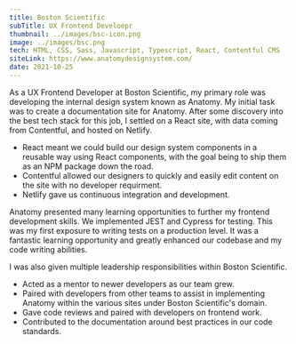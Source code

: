 ```yaml
---
title: Boston Scientific
subTitle: UX Frontend Develoepr
thumbnail: ../images/bsc-icon.png
image: ../images/bsc.png
tech: HTML, CSS, Sass, Javascript, Typescript, React, Contentful CMS
siteLink: https://www.anatomydesignsystem.com/
date: 2021-10-25
---
```


As a UX Frontend Developer at Boston Scientific, my primary role was developing the internal design system known as Anatomy. My initial task was to create a documentation site for Anatomy. After some discovery into the best tech stack for this job, I settled on a React site, with data coming from Contentful, and hosted on Netlify.
- React meant we could build our design system components in a reusable way using React components, with the goal being to ship them as an NPM package down the road.
- Contentful allowed our designers to quickly and easily edit content on the site with no developer requirment.
- Netlify gave us continuous integration and development.

Anatomy presented many learning opportunities to further my frontend development skills. We implemented JEST and Cypress for testing. This was my first exposure to writing tests on a production level. It was a fantastic learning opportunity and greatly enhanced our codebase and my code writing abilities.

I was also given multiple leadership responsibilities within Boston Scientific.
- Acted as a mentor to newer developers as our team grew.
- Paired with developers from other teams to assist in implementing Anatomy within the various sites under Boston Scientific's domain.
- Gave code reviews and paired with developers on frontend work.
- Contributed to the documentation around best practices in our code standards.